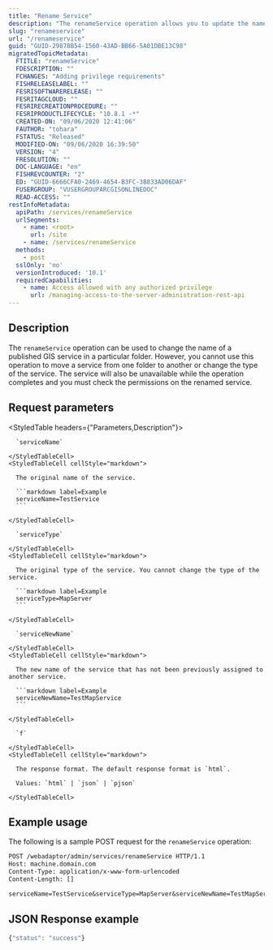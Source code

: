 ```yaml
---
title: "Rename Service"
description: "The renameService operation allows you to update the name of a published GIS service."
slug: "renameservice"
url: "/renameservice"
guid: "GUID-29878B54-1560-43AD-BB66-5A01DBE13C98"
migratedTopicMetadata:
  FTITLE: "renameService"
  FDESCRIPTION: ""
  FCHANGES: "Adding privilege requirements"
  FISHRELEASELABEL: ""
  FESRISOFTWARERELEASE: ""
  FESRITAGCLOUD: ""
  FESRIRECREATIONPROCEDURE: ""
  FESRIPRODUCTLIFECYCLE: "10.8.1 -*"
  CREATED-ON: "09/06/2020 12:41:06"
  FAUTHOR: "tohara"
  FSTATUS: "Released"
  MODIFIED-ON: "09/06/2020 16:39:50"
  VERSION: "4"
  FRESOLUTION: ""
  DOC-LANGUAGE: "en"
  FISHREVCOUNTER: "2"
  ED: "GUID-6666CFA0-2469-4654-B3FC-3B833AD06DAF"
  FUSERGROUP: "VUSERGROUPARCGISONLINEDOC"
  READ-ACCESS: ""
restInfoMetadata:
  apiPath: /services/renameService
  urlSegments:
    - name: <root>
      url: /site
    - name: /services/renameService
  methods:
    - post
  sslOnly: 'no'
  versionIntroduced: '10.1'
  requiredCapabilities:
    - name: Access allowed with any authorized privilege
      url: /managing-access-to-the-server-administration-rest-api
---
```


## Description

The `renameService` operation can be used to change the name of a published GIS service in a particular folder. However, you cannot use this operation to move a service from one folder to another or change the type of the service. The service will also be unavailable while the operation completes and you must check the permissions on the renamed service. 


## Request parameters

<StyledTable headers={"Parameters,Description"}>
  <StyledTableRow>
    <StyledTableCell cellStyle="markdown">

      `serviceName` 

    </StyledTableCell>
    <StyledTableCell cellStyle="markdown">

      The original name of the service.

      ```markdown label=Example
      serviceName=TestService
      ```

    </StyledTableCell>
  </StyledTableRow>
  <StyledTableRow>
    <StyledTableCell cellStyle="markdown">

      `serviceType` 

    </StyledTableCell>
    <StyledTableCell cellStyle="markdown">

      The original type of the service. You cannot change the type of the service.

      ```markdown label=Example
      serviceType=MapServer
      ```

    </StyledTableCell>
  </StyledTableRow>
  <StyledTableRow>
    <StyledTableCell cellStyle="markdown">

      `serviceNewName` 

    </StyledTableCell>
    <StyledTableCell cellStyle="markdown">

      The new name of the service that has not been previously assigned to another service.

      ```markdown label=Example
      serviceNewName=TestMapService
      ```

    </StyledTableCell>
  </StyledTableRow>
  <StyledTableRow>
    <StyledTableCell cellStyle="markdown">

      `f` 

    </StyledTableCell>
    <StyledTableCell cellStyle="markdown">

      The response format. The default response format is `html`.

      Values: `html` | `json` | `pjson`

    </StyledTableCell>
  </StyledTableRow>
</StyledTable>


## Example usage

The following is a sample POST request for the `renameService` operation:

```markdown
POST /webadaptor/admin/services/renameService HTTP/1.1
Host: machine.domain.com
Content-Type: application/x-www-form-urlencoded
Content-Length: []

serviceName=TestService&serviceType=MapServer&serviceNewName=TestMapService&f=json
```

## JSON Response example

```javascript
{"status": "success"}
```